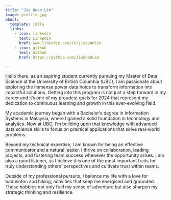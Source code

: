 ```yaml
---
title: "Jia Quan Lim"
image: profile.jpg
about:
  template: jolla
  links:
    - icon: linkedin
      text: LinkedIn
      href: www.linkedin.com/in/jiaquanlim
    - icon: github
      text: Github
      href: https://github.com/JiaQuanLim

---
```


Hello there, as an aspiring student currently pursuing my Master of Data Science at the University of British Columbia (UBC), I am passionate about exploring the immense power data holds to transform information into impactful solutions. Getting into this program is not just a step forward in my career and it’s one of my proudest goals for 2024 that represent my dedication to continuous learning and growth in this ever-evolving field.

My academic journey began with a Bachelor's degree in Information Systems in Malaysia, where I gained a solid foundation in technology and analytics. Now at UBC, I'm building upon that knowledge with advanced data science skills to focus on practical applications that solve real-world problems.

Beyond my technical expertise, I am known for being an effective communicator and a natural leader. I thrive on collaboration, leading projects, and fostering team success whenever the opportunity arises. I am also a good listener, as I believe it is one of the most important traits for truly understanding others’ perspectives and cultivate trust within teams.

Outside of my professional pursuits, I balance my life with a love for badminton and hiking, activities that keep me energised and grounded. These hobbies not only fuel my sense of adventure but also sharpen my strategic thinking and resilience. 
